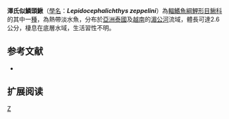 {{Speciesbox 
| taxon = Lepidocephalichthys zeppelini
| status = NE
| status_system = IUCN3.1
| authority =  [[Havird|Havird]] & [[Tangjitjaroen|Tangjitjaroen]], 2010
| synonyms = 
}}
'''澤氏似鱗頭鰍'''（[[學名|學名]]：'''''Lepidocephalichthys zeppelini'''''）為[[輻鰭魚綱|輻鰭魚綱]][[鯉形目|鯉形目]][[鰍科|鰍科]]的其中一[[種|種]]，為熱帶淡水魚，分布於[[亞洲|亞洲]][[泰國|泰國]]及[[越南|越南]]的[[湄公河|湄公河]]流域，體長可達2.6公分，棲息在底層水域，生活習性不明。

==参考文献==
{{refbegin}}
*{{FishBase_species|genus=Lepidocephalichthys|species=zeppelini |year=2014|month=2}}
{{refend}}

== 扩展阅读 ==
{{refbegin}}
{{wikispecies-inline|Lepidocephalichthys zeppelini |澤氏似鱗頭鰍}}
{{refend}}
{{Taxonbar|from=Q5627578}}

[[Category:似鱗頭鰍屬|Z]]


{{魚類小作品}}